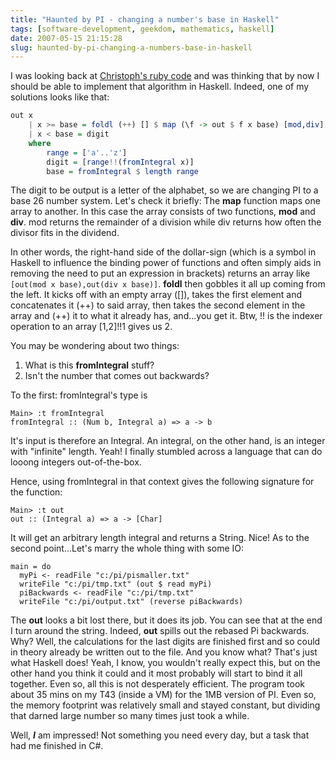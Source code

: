 ```yaml
---
title: "Haunted by PI - changing a number's base in Haskell"
tags: [software-development, geekdom, mathematics, haskell]
date: 2007-05-15 21:15:28
slug: haunted-by-pi-changing-a-numbers-base-in-haskell
---
```


I was looking back at [Christoph's ruby code](/go/113) and was thinking that by now I should be able to implement that algorithm in Haskell. Indeed, one of my solutions looks like that:

~~~haskell
out x
    | x >= base = foldl (++) [] $ map (\f -> out $ f x base) [mod,div]
    | x < base = digit
    where
        range = ['a'..'z']
        digit = [range!!(fromIntegral x)]
        base = fromIntegral $ length range
~~~

The digit to be output is a letter of the alphabet, so we are changing PI to a base 26 number system. Let's check it briefly: The **map** function maps one array to another. In this case the array consists of two functions, **mod** and **div**. mod returns the remainder of a division while div returns how often the divisor fits in the dividend.

In other words, the right-hand side of the dollar-sign (which is a symbol in Haskell to influence the binding power of functions and often simply aids in removing the need to put an expression in brackets) returns an array like `[out(mod x base),out(div x base)]`. **foldl** then gobbles it all up coming from the left. It kicks off with an empty array ([]), takes the first element and concatenates it (++) to said array, then takes the second element in the array and (++) it to what it already has, and...you get it. Btw, !! is the indexer operation to an array [1,2]!!1 gives us 2.

You may be wondering about two things:

1.  What is this **fromIntegral** stuff?
2.  Isn't the number that comes out backwards?


To the first: fromIntegral's type is

~~~
Main> :t fromIntegral
fromIntegral :: (Num b, Integral a) => a -> b
~~~

It's input is therefore an Integral. An integral, on the other hand, is an integer with "infinite" length. Yeah! I finally stumbled across a language that can do looong integers out-of-the-box.

Hence, using fromIntegral in that context gives the following signature for the function:

~~~
Main> :t out
out :: (Integral a) => a -> [Char]
~~~

It will get an arbitrary length integral and returns a String. Nice!
As to the second point...Let's marry the whole thing with some IO:

~~~
main = do
  myPi <- readFile "c:/pi/pismaller.txt"
  writeFile "c:/pi/tmp.txt" (out $ read myPi)
  piBackwards <- readFile "c:/pi/tmp.txt"
  writeFile "c:/pi/output.txt" (reverse piBackwards)
~~~

The **out** looks a bit lost there, but it does its job. You can see that at the end I turn around the string. Indeed, **out** spills out the rebased Pi backwards. Why? Well, the calculations for the last digits are finished first and so could in theory already be written out to the file. And you know what? That's just what Haskell does! Yeah, I know, you wouldn't really expect this, but on the other hand you think it could and it most probably will start to bind it all together.
Even so, all this is not desperately efficient. The program took about 35 mins on my T43 (inside a VM) for the 1MB version of PI. Even so, the memory footprint was relatively small and stayed constant, but dividing that darned large number so many times just took a while.

Well, _**I**_ am impressed! Not something you need every day, but a task that had me finished in C#.
